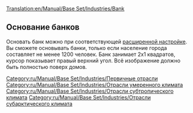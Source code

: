 [[Translation:en/Manual/Base Set/Industries/Bank]]

{{ru/Manual/Base Set/Industries/Промышленность| имя=Банк
| Изображение=en/Manual/Base Set/Industries/Bank.png
| Климат=[[ru/Manual/Климат|Умеренный]], [[ru/Manual/Климат|Субарктический]], [[ru/Manual/Климат|Субтропический]]
| Принимает=[[ru/Manual/Base Set/Cargos/Ценности|Ценности]] (только умеренный климат),<br> [[ru/Manual/Base Set/Cargos/Золото|Золото]] (только субарктический климат),<br> [[ru/Manual/Base Set/Cargos/Алмазы|Алмазы]] (только субтропический климат).
| Производит=Ценности (только умеренный климат)
| Примечания=Есть 2 вида графического изображения для данного объекта. Верхняя картинка для умеренного климата, нижняя для субарктического и субтропического.<br/>
{{en/Phototable|[[File:en/Manual/Base Set/Industries/Tropicalbank.png]]|Субарктический и субтропический климаты|center}}
}}

==Основание банков==
Основать банк можно при соответствующей [[en/Archive/Manual/Settings/Advanced Settings/Economy#manual-primary-industry-construction-method|расширенной настройке]]. Вы cможете основывать банки, только если население города составляет не менее 1200 человек. Банк занимает 2x1 квадратов, курсор показывает правый верхний угол. Всё изображение должно быть полностью поверх домов.


[[Category:ru/Manual/Base Set/Industries/Первичные отрасли]]
[[Category:ru/Manual/Base Set/Industries/Отрасли умеренного климата]]
[[Category:ru/Manual/Base Set/Industries/Отрасли субтропического климата]]
[[Category:ru/Manual/Base Set/Industries/Отрасли субарктического климата]]